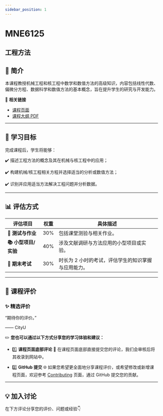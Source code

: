 ```yaml
---
sidebar_position: 1
---
```


# MNE6125
## 工程方法

## **📘 简介**
本课程教授机械工程和核工程中数学和数值方法的高级知识，内容包括线性代数、偏微分方程、数据科学和数值方法的基本概念，旨在提升学生的研究与开发能力。

🔗 **相关链接**
- [课程页面](https://www.cityu.edu.hk/catalogue/pg/202425/course/MNE6125.htm)
- [课程大纲 PDF](https://www.cityu.edu.hk/catalogue/pg/202425/course/MNE6125.pdf)

---

## **🎯 学习目标**

完成课程后，学生将能够：

✔️ 描述工程方法的概念及其在机械与核工程中的应用；

✔️ 构建机械/核工程相关方程并选择适当的分析或数值方法；

✔️ 识别并应用适当方法解决工程问题并分析数据。

---

## **📊 评估方式**

| **评估项目**          | **权重** | **具体描述**                                                                                     |
|----------------------|---------|---------------------------------------------------------------------------------------------------|
| **📖 测试与作业**      | 30%     | 包括课堂测验与相关作业。                                                                         |
| **📚 小型项目/实验**    | 40%     | 涉及文献调研与方法应用的小型项目或实验。                                                         |
| **📖 期末考试**        | 30%     | 时长为 2 小时的考试，评估学生的知识掌握与应用能力。                                              |

---

## **💬 课程评价**

### ✨ **精选评价**
<div className={commentStyles.commentBox}>
    <p className={commentStyles.commentText}>
        “期待你的评价。”
    </p>
    <p className={commentStyles.commentAuthor}>—— CityU</p>
</div>

✏️ **您也可以通过以下方式分享您的学习体验和建议：**

- 1️⃣ **课程页面底部评论**
💬 在课程页面底部直接提交您的评论，我们会审核后将其收录到网站中。

- 2️⃣ **GitHub 提交**
🌐 如果您希望更全面地分享课程评价，或希望修改或新增课程页面，欢迎参考 [Contributing](https://penjc.github.io/CityU/contributing) 页面，通过 GitHub 提交您的贡献。

---

## **💡 加入讨论**

在下方评论分享您的评价、问题或经验👇
<Utterances />